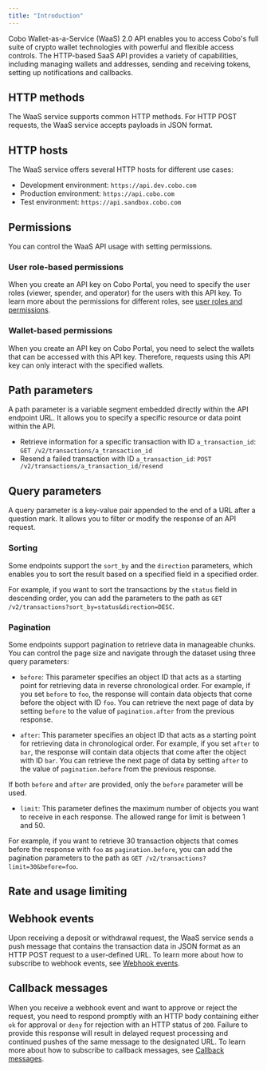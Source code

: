 ```yaml
---
title: "Introduction"
---
```

Cobo Wallet-as-a-Service (WaaS) 2.0 API enables you to access Cobo's full suite of crypto wallet technologies with powerful and flexible access controls. The HTTP-based SaaS API provides a variety of capabilities, including managing wallets and addresses, sending and receiving tokens, setting up notifications and callbacks.

## HTTP methods
The WaaS service supports common HTTP methods. For HTTP POST requests, the WaaS service accepts payloads in JSON format.

## HTTP hosts
The WaaS service offers several HTTP hosts for different use cases: 

- Development environment: `https://api.dev.cobo.com`
- Production environment: `https://api.cobo.com`
- Test environment: `https://api.sandbox.cobo.com`

## Permissions
You can control the WaaS API usage with setting permissions.

### User role-based permissions
When you create an API key on Cobo Portal, you need to specify the user roles (viewer, spender, and operator) for the users with this API key. To learn more about the permissions for different roles, see [user roles and permissions](https://manuals.cobo.com/en/portal/organization/roles-and-permissions).

### Wallet-based permissions
When you create an API key on Cobo Portal, you need to select the wallets that can be accessed with this API key. Therefore, requests using this API key can only interact with the specified wallets.

## Path parameters
A path parameter is a variable segment embedded directly within the API endpoint URL. It allows you to specify a specific resource or data point within the API. 

- Retrieve information for a specific transaction with ID `a_transaction_id`: `GET /v2/transactions/a_transaction_id`
- Resend a failed transaction with ID `a_transaction_id`: `POST /v2/transactions/a_transaction_id/resend`

## Query parameters
A query parameter is a key-value pair appended to the end of a URL after a question mark. It allows you to filter or modify the response of an API request.

### Sorting
Some endpoints support the `sort_by` and the `direction` parameters, which enables you to sort the result based on a specified field in a specified order. 

For example, if you want to sort the transactions by the `status` field in descending order, you can add the parameters to the path as `GET /v2/transactions?sort_by=status&direction=DESC`.

### Pagination
Some endpoints support pagination to retrieve data in manageable chunks. You can control the page size and navigate through the dataset using three query parameters:

- `before`: This parameter specifies an object ID that acts as a starting point for retrieving data in reverse chronological order. For example, if you set `before` to `foo`, the response will contain data objects that come before the object with ID `foo`. You can retrieve the next page of data by setting `before` to the value of `pagination.after` from the previous response.

- `after`: This parameter specifies an object ID that acts as a starting point for retrieving data in chronological order. For example, if you set `after` to `bar`, the response will contain data objects that come after the object with ID `bar`. You can retrieve the next page of data by setting `after` to the value of `pagination.before` from the previous response. 

<Note>If both `before` and `after` are provided, only the `before` parameter will be used.</Note>

- `limit`: This parameter defines the maximum number of objects you want to receive in each response. The allowed range for limit is between 1 and 50.

For example, if you want to retrieve 30 transaction objects that comes before the response with `foo` as `pagination.before`, you can add the pagination parameters to the path as `GET /v2/transactions?limit=30&before=foo`.

## Rate and usage limiting

## Webhook events 
Upon receiving a deposit or withdrawal request, the WaaS service sends a push message that contains the transaction data in JSON format as an HTTP POST request to a user-defined URL. To learn more about how to subscribe to webhook events, see [Webhook events]().

## Callback messages
When you receive a webhook event and want to approve or reject the request, you need to respond promptly with an HTTP body containing either `ok` for approval or `deny` for rejection with an HTTP status of `200`. Failure to provide this response will result in delayed request processing and continued pushes of the same message to the designated URL. To learn more about how to subscribe to callback messages, see [Callback messages]().
